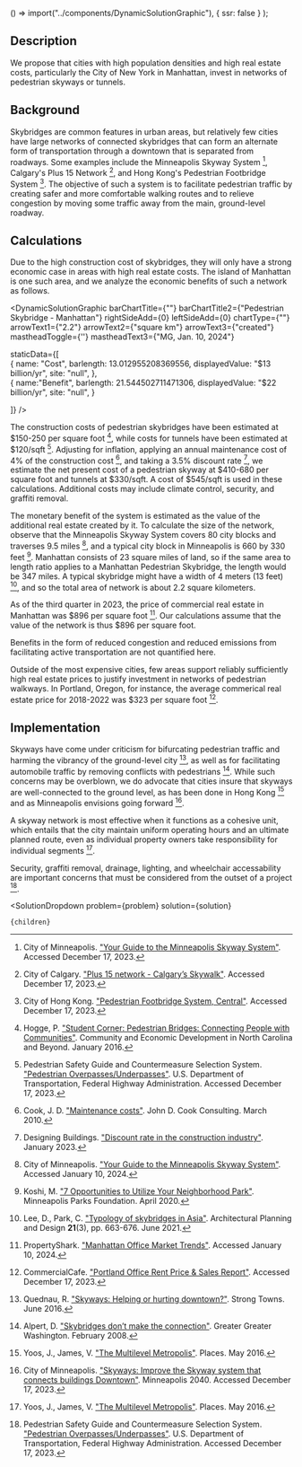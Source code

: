 

  () => import("../components/DynamicSolutionGraphic"),
  { ssr: false }
);

## Description

We propose that cities with high population densities and high real estate costs, particularly the City of New York in Manhattan, invest in networks of pedestrian skyways or tunnels.

## Background

Skybridges are common features in urban areas, but relatively few cities have large networks of connected skybridges that can form an alternate form of transportation through a downtown that is separated from roadways. Some examples include the Minneapolis Skyway System [^"1"], Calgary's Plus 15 Network [^"2"], and Hong Kong's Pedestrian Footbridge System [^"3"]. The objective of such a system is to facilitate pedestrian traffic by creating safer and more comfortable walking routes and to relieve congestion by moving some traffic away from the main, ground-level roadway.

## Calculations

Due to the high construction cost of skybridges, they will only have a strong economic case in areas with high real estate costs. The island of Manhattan is one such area, and we analyze the economic benefits of such a network as follows.

<DynamicSolutionGraphic
  barChartTitle={""}
  barChartTitle2={"Pedestrian Skybridge - Manhattan"}
  rightSideAdd={0}
  leftSideAdd={0}
  chartType={""}
  arrowText1={"2.2"}
  arrowText2={"square km"}
  arrowText3={"created"}
  mastheadToggle={''}
  mastheadText3={"MG, Jan. 10, 2024"}
  
  
  staticData={[   
    {
      name: "Cost",
      barlength: 13.012955208369556,
      displayedValue: "$13 billion/yr",
      site: "null",
    },   
	{
	  name:"Benefit",
      barlength: 21.544502711471306,
      displayedValue: "$22 billion/yr",
      site: "null",
	}
        
  ]}
/>

The construction costs of pedestrian skybridges have been estimated at $150-250 per square foot [^"4"], while costs for tunnels have been estimated at $120/sqft [^"5"]. Adjusting for inflation, applying an annual maintenance cost of 4% of the construction cost [^"6"], and taking a 3.5% discount rate [^"7"], we estimate the net present cost of a pedestrian skyway at $410-680 per square foot and tunnels at $330/sqft. A cost of $545/sqft is used in these calculations. Additional costs may include climate control, security, and graffiti removal.

The monetary benefit of the system is estimated as the value of the additional real estate created by it. To calculate the size of the network, observe that the Minneapolis Skyway System covers 80 city blocks and traverses 9.5 miles [^"14"], and a typical city block in Minneapolis is 660 by 330 feet [^"15"]. Manhattan consists of 23 square miles of land, so if the same area to length ratio applies to a Manhattan Pedestrian Skybridge, the length would be 347 miles. A typical skybridge might have a width of 4 meters (13 feet) [^"16"], and so the total area of network is about 2.2 square kilometers.

As of the third quarter in 2023, the price of commercial real estate in Manhattan was $896 per square foot [^"17"]. Our calculations assume that the value of the network is thus $896 per square foot.

Benefits in the form of reduced congestion and reduced emissions from facilitating active transportation are not quantified here.

Outside of the most expensive cities, few areas support reliably sufficiently high real estate prices to justify investment in networks of pedestrian walkways. In Portland, Oregon, for instance, the average commerical real estate price for 2018-2022 was $323 per square foot [^"8"].

## Implementation

Skyways have come under criticism for bifurcating pedestrian traffic and harming the vibrancy of the ground-level city [^"10"], as well as for facilitating automobile traffic by removing conflicts with pedestrians [^"11"]. While such concerns may be overblown, we do advocate that cities insure that skyways are well-connected to the ground level, as has been done in Hong Kong [^"12"] and as Minneapolis envisions going forward [^"13"].

A skyway network is most effective when it functions as a cohesive unit, which entails that the city maintain uniform operating hours and an ultimate planned route, even as individual property owners take responsibility for individual segments [^"12"].

Security, graffiti removal, drainage, lighting, and wheelchair accessability are important concerns that must be considered from the outset of a project [^"5"].

[^"1"]: City of Minneapolis. ["Your Guide to the Minneapolis Skyway System"](https://www.minneapolis.org/map-transportation/minneapolis-skyway-guide/). Accessed December 17, 2023.

[^"2"]: City of Calgary. ["Plus 15 network - Calgary’s Skywalk"](https://www.calgary.ca/bike-walk-roll/plus-15-network.html). Accessed December 17, 2023.

[^"3"]: City of Hong Kong. ["Pedestrian Footbridge System, Central"](https://docomomo.hk/pedestrian-footbridge-system-central/). Accessed December 17, 2023.

[^"4"]: Hogge, P. ["Student Corner: Pedestrian Bridges: Connecting People with Communities"](https://ced.sog.unc.edu/2016/01/pedestrian-bridges-connecting-people-with-communities/). Community and Economic Development in North Carolina and Beyond. January 2016.

[^"5"]: Pedestrian Safety Guide and Countermeasure Selection System. ["Pedestrian Overpasses/Underpasses"](http://www.pedbikesafe.org/pedsafe/countermeasures_detail.cfm?CM_NUM=10). U.S. Department of Transportation, Federal Highway Administration. Accessed December 17, 2023.

[^"6"]: Cook, J. D. ["Maintenance costs"](https://www.johndcook.com/blog/2010/03/31/maintenance-costs/). John D. Cook Consulting. March 2010.

[^"7"]: Designing Buildings. ["Discount rate in the construction industry"](https://www.designingbuildings.co.uk/wiki/Discount_rate_in_the_construction_industry). January 2023.

[^"8"]: CommercialCafe. ["Portland Office Rent Price & Sales Report"](https://www.commercialcafe.com/office-market-trends/us/or/portland/). Accessed December 17, 2023.

[^"9"]: CommercialCafe. ["New York City Office Rent Price & Sales Report"](https://www.commercialcafe.com/office-market-trends/us/ny/new-york-city/). Accessed December 17, 2023.

[^"10"]: Quednau, R. ["Skyways: Helping or hurting downtown?"](https://www.strongtowns.org/journal/2016/6/27/skyways). Strong Towns. June 2016.

[^"11"]: Alpert, D. ["Skybridges don’t make the connection"](https://ggwash.org/view/219/skybridges-dont-make-the-connection). Greater Greater Washington. February 2008.

[^"12"]: Yoos, J., James, V. ["The Multilevel Metropolis"](https://placesjournal.org/article/multilevel-metropolis-urban-skyways/?cn-reloaded=1). Places. May 2016.

[^"13"]: City of Minneapolis. ["Skyways: Improve the Skyway system that connects buildings Downtown"](https://minneapolis2040.com/policies/skyways/). Minneapolis 2040. Accessed December 17, 2023.

[^"14"]: City of Minneapolis. ["Your Guide to the Minneapolis Skyway System"](https://www.minneapolis.org/map-transportation/minneapolis-skyway-guide/). Accessed January 10, 2024.

[^"15"]: Koshi, M. ["7 Opportunities to Utilize Your Neighborhood Park"](https://mplsparksfoundation.org/7-opportunities-to-utilize-your-neighborhood-park/). Minneapolis Parks Foundation. April 2020.

[^"16"]: Lee, D., Park, C. ["Typology of skybridges in Asia"](https://www.tandfonline.com/doi/full/10.1080/13467581.2021.1941986). Architectural Planning and Design **21**(3), pp. 663-676. June 2021.

[^"17"]: PropertyShark. ["Manhattan Office Market Trends"](https://www.propertyshark.com/mason/market-trends/office/nyc/manhattan). Accessed January 10, 2024.

  <SolutionDropdown 
    problem={problem} 
    solution={solution}
  >
    {children}
  </SolutionDropdown>
